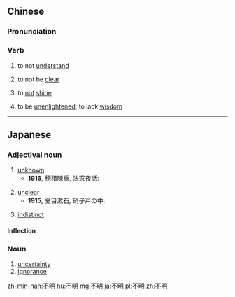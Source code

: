 ==Chinese==
{{zh-forms}}

===Pronunciation===
{{zh-pron
|m=不míng
|c=bat1 ming4
|h=pfs=put-mìn
|mn=put-bêng
|cat=v
}}

===Verb===
{{zh-verb}}

# {{label|zh|literary}} to not [[understand]]
# {{label|zh|literary}} to not be [[clear]]
# {{label|zh|literary}} to [[not]] [[shine]]
# {{label|zh|literary}} to be [[unenlightened]]; to lack [[wisdom]]

----

==Japanese==
{{ja-kanjitab|ふ|めい|yomi=on}}

===Adjectival noun===
{{ja-adj|infl=な|ふめい}}
# [[unknown]]
#* '''1916''', 穂積陳重, 法窓夜話:
#*: {{ja-usex|第一に、氏の生死の年月が'''不明'''である。|だい.いち に、 し の せいし の ねんがつ が '''ふめい''' で ある。|To start with, the dates of his birth and death are unknown.}}
# [[unclear]]
#* '''1915''', 夏目漱石, 硝子戸の中:
#*: {{ja-usex|多分この辺だろうと推測した私の見当は、当っているのか、外れているのか、それさえ'''不明'''であった。|たぶん この へん だろう と すいそく した わたし の けんとう は、 あたっている の か、 はずれている の か、 それ さえ '''ふめい''' で あった。|I thought it would be around there, but it was unclear if I was even right about that.}}
# [[indistinct]]

====Inflection====
{{ja-na|ふめい}}

===Noun===
{{ja-noun|ふめい}}

# [[uncertainty]]
# [[ignorance]]

[[zh-min-nan:不明]]
[[hu:不明]]
[[mg:不明]]
[[ja:不明]]
[[pl:不明]]
[[zh:不明]]